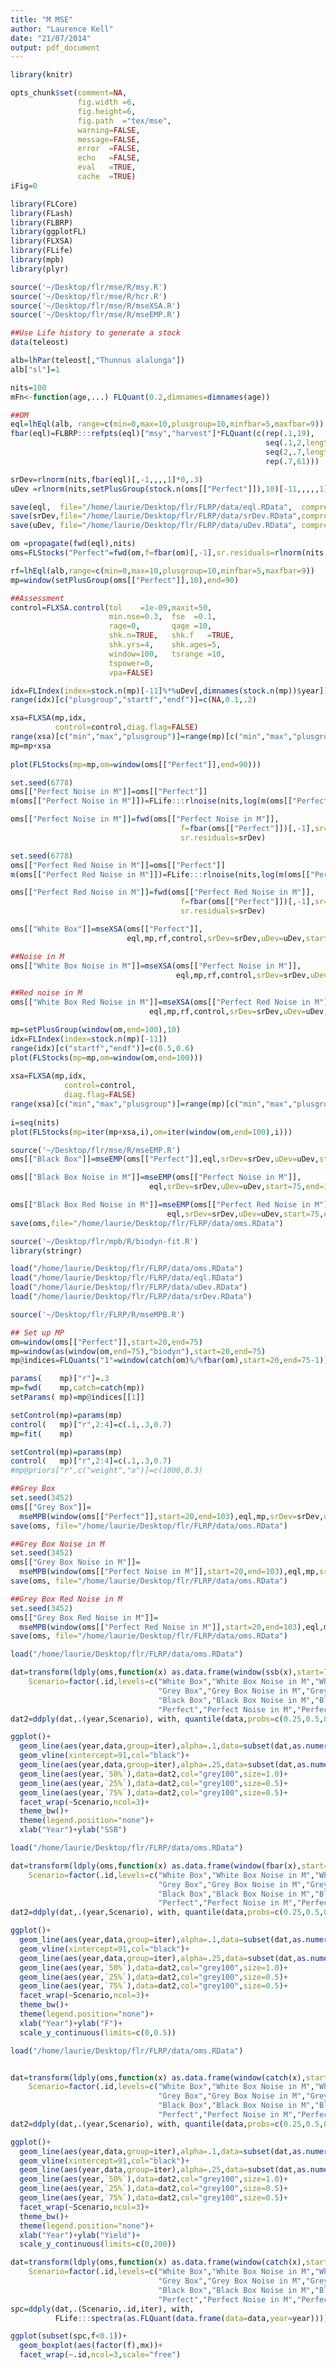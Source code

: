 ```yaml
---
title: "M MSE"
author: "Laurence Kell"
date: "21/07/2014"
output: pdf_document
---
```

  
```r
library(knitr)

opts_chunk$set(comment=NA, 
               fig.width =6, 
               fig.height=6,
               fig.path  ="tex/mse",
               warning=FALSE, 
               message=FALSE, 
               error  =FALSE, 
               echo   =FALSE, 
               eval   =TRUE,
               cache  =TRUE)
iFig=0
```

```r
library(FLCore)
library(FLash)
library(FLBRP)
library(ggplotFL)
library(FLXSA)
library(FLife)
library(mpb)
library(plyr)

source('~/Desktop/flr/mse/R/msy.R')
source('~/Desktop/flr/mse/R/hcr.R')
source('~/Desktop/flr/mse/R/mseXSA.R')
source('~/Desktop/flr/mse/R/mseEMP.R')
```

```r
##Use Life history to generate a stock
data(teleost)

alb=lhPar(teleost[,"Thunnus alalunga"])
alb["sl"]=1

nits=100
mFn<-function(age,...) FLQuant(0.2,dimnames=dimnames(age))

##OM
eql=lhEql(alb, range=c(min=0,max=10,plusgroup=10,minfbar=5,maxfbar=9))
fbar(eql)=FLBRP:::refpts(eql)["msy","harvest"]*FLQuant(c(rep(.1,19),
                                                         seq(.1,2,length.out=40),
                                                         seq(2,.7,length.out=11)[-1],
                                                         rep(.7,61)))

srDev=rlnorm(nits,fbar(eql)[,-1,,,,1]*0,.3)
uDev =rlnorm(nits,setPlusGroup(stock.n(oms[["Perfect"]]),10)[-11,,,,,1]*0,.2)

save(eql,  file="/home/laurie/Desktop/flr/FLRP/data/eql.RData",  compress="xz")
save(srDev,file="/home/laurie/Desktop/flr/FLRP/data/srDev.RData",compress="xz")
save(uDev, file="/home/laurie/Desktop/flr/FLRP/data/uDev.RData", compress="xz")

om =propagate(fwd(eql),nits)
oms=FLStocks("Perfect"=fwd(om,f=fbar(om)[,-1],sr.residuals=rlnorm(nits,fbar(om)[,-1,,,,1]*0,.3),sr=eql))
```

```r
rf=lhEql(alb,range=c(min=0,max=10,plusgroup=10,minfbar=5,maxfbar=9))
mp=window(setPlusGroup(oms[["Perfect"]],10),end=90)

##Assessment
control=FLXSA.control(tol    =1e-09,maxit=50, 
                      min.nse=0.3,  fse  =0.1, 
                      rage=0,       qage =10, 
                      shk.n=TRUE,   shk.f   =TRUE, 
                      shk.yrs=4,    shk.ages=5, 
                      window=100,   tsrange =10, 
                      tspower=0,
                      vpa=FALSE)

idx=FLIndex(index=stock.n(mp)[-11]%*%uDev[,dimnames(stock.n(mp))$year])
range(idx)[c("plusgroup","startf","endf")]=c(NA,0.1,.2)

xsa=FLXSA(mp,idx,
          control=control,diag.flag=FALSE)
range(xsa)[c("min","max","plusgroup")]=range(mp)[c("min","max","plusgroup")]
mp=mp+xsa
  
plot(FLStocks(mp=mp,om=window(oms[["Perfect"]],end=90)))
```

```r
set.seed(6778)
oms[["Perfect Noise in M"]]=oms[["Perfect"]]
m(oms[["Perfect Noise in M"]])=FLife:::rlnoise(nits,log(m(oms[["Perfect"]])),0.2,0.0,what="year")

oms[["Perfect Noise in M"]]=fwd(oms[["Perfect Noise in M"]],
                                      f=fbar(oms[["Perfect"]])[,-1],sr=eql,
                                      sr.residuals=srDev)
```

```r
set.seed(6778)
oms[["Perfect Red Noise in M"]]=oms[["Perfect"]]
m(oms[["Perfect Red Noise in M"]])=FLife:::rlnoise(nits,log(m(oms[["Perfect"]])),0.2,0.5,what="year")

oms[["Perfect Red Noise in M"]]=fwd(oms[["Perfect Red Noise in M"]],
                                      f=fbar(oms[["Perfect"]])[,-1],sr=eql,
                                      sr.residuals=srDev)
```

```r
oms[["White Box"]]=mseXSA(oms[["Perfect"]],
                          eql,mp,rf,control,srDev=srDev,uDev=uDev,start=75,end=100)
```

```r
##Noise in M
oms[["White Box Noise in M"]]=mseXSA(oms[["Perfect Noise in M"]],
                                     eql,mp,rf,control,srDev=srDev,uDev=uDev,start=75,end=100)
```

```r
##Red noise in M
oms[["White Box Red Noise in M"]]=mseXSA(oms[["Perfect Red Noise in M"]],
                               eql,mp,rf,control,srDev=srDev,uDev=uDev,start=75,end=100)
```

```r
mp=setPlusGroup(window(om,end=100),10)
idx=FLIndex(index=stock.n(mp)[-11])
range(idx)[c("startf","endf")]=c(0.5,0.6)
plot(FLStocks(mp=mp,om=window(om,end=100)))
  
xsa=FLXSA(mp,idx,
            control=control,
            diag.flag=FALSE)
range(xsa)[c("min","max","plusgroup")]=range(mp)[c("min","max","plusgroup")]
  
i=seq(nits)
plot(FLStocks(mp=iter(mp+xsa,i),om=iter(window(om,end=100),i)))
```

```r
source('~/Desktop/flr/mse/R/mseEMP.R')
oms[["Black Box"]]=mseEMP(oms[["Perfect"]],eql,srDev=srDev,uDev=uDev,start=75,end=100)
```

```r
oms[["Black Box Noise in M"]]=mseEMP(oms[["Perfect Noise in M"]],
                               eql,srDev=srDev,uDev=uDev,start=75,end=100)
```

```r
oms[["Black Box Red Noise in M"]]=mseEMP(oms[["Perfect Red Noise in M"]],
                                   eql,srDev=srDev,uDev=uDev,start=75,end=100)
save(oms,file="/home/laurie/Desktop/flr/FLRP/data/oms.RData")
```

```r
source('~/Desktop/flr/mpb/R/biodyn-fit.R')
library(stringr)

load("/home/laurie/Desktop/flr/FLRP/data/oms.RData")
load("/home/laurie/Desktop/flr/FLRP/data/eql.RData")
load("/home/laurie/Desktop/flr/FLRP/data/uDev.RData")
load("/home/laurie/Desktop/flr/FLRP/data/srDev.RData")

source('~/Desktop/flr/FLRP/R/mseMPB.R')

## Set up MP
om=window(oms[["Perfect"]],start=20,end=75)
mp=window(as(window(om,end=75),"biodyn"),start=20,end=75)
mp@indices=FLQuants("1"=window(catch(om)%/%fbar(om),start=20,end=75-1))

params(    mp)["r"]=.3
mp=fwd(    mp,catch=catch(mp))
setParams( mp)=mp@indices[[1]]

setControl(mp)=params(mp)
control(   mp)["r",2:4]=c(.1,.3,0.7)
mp=fit(    mp)

setControl(mp)=params(mp)
control(   mp)["r",2:4]=c(.1,.3,0.7)
#mp@priors["r",c("weight","a")]=c(1000,0.3)

##Grey Box
set.seed(3452)
oms[["Grey Box"]]=
  mseMPB(window(oms[["Perfect"]],start=20,end=103),eql,mp,srDev=srDev,uDev=uDev,start=75,end=100)
save(oms, file="/home/laurie/Desktop/flr/FLRP/data/oms.RData")
```

```r
##Grey Box Noise in M
set.seed(3452)
oms[["Grey Box Noise in M"]]=
  mseMPB(window(oms[["Perfect Noise in M"]],start=20,end=103),eql,mp,srDev=srDev,uDev=uDev,start=75,end=100)
save(oms, file="/home/laurie/Desktop/flr/FLRP/data/oms.RData")
```

```r
##Grey Box Red Noise in M
set.seed(3452)
oms[["Grey Box Red Noise in M"]]=
  mseMPB(window(oms[["Perfect Red Noise in M"]],start=20,end=103),eql,mp,srDev=srDev,uDev=uDev,start=75,end=100)
save(oms, file="/home/laurie/Desktop/flr/FLRP/data/oms.RData")
```

```r
load("/home/laurie/Desktop/flr/FLRP/data/oms.RData")

dat=transform(ldply(oms,function(x) as.data.frame(window(ssb(x),start=75,end=100),drop=TRUE)),
    Scenario=factor(.id,levels=c("White Box","White Box Noise in M","White Box Red Noise in M",
                                 "Grey Box","Grey Box Noise in M","Grey Box Red Noise in M",
                                 "Black Box","Black Box Noise in M","Black Box Red Noise in M",
                                 "Perfect","Perfect Noise in M","Perfect Red Noise in M")))
dat2=ddply(dat,.(year,Scenario), with, quantile(data,probs=c(0.25,0.5,0.75)))

ggplot()+
  geom_line(aes(year,data,group=iter),alpha=.1,data=subset(dat,as.numeric(iter)<=50))+
  geom_vline(xintercept=91,col="black")+
  geom_line(aes(year,data,group=iter),alpha=.25,data=subset(dat,as.numeric(iter) >50))+
  geom_line(aes(year,`50%`),data=dat2,col="grey100",size=1.0)+
  geom_line(aes(year,`25%`),data=dat2,col="grey100",size=0.5)+
  geom_line(aes(year,`75%`),data=dat2,col="grey100",size=0.5)+
  facet_wrap(~Scenario,ncol=3)+
  theme_bw()+
  theme(legend.position="none")+
  xlab("Year")+ylab("SSB")
```


```r
load("/home/laurie/Desktop/flr/FLRP/data/oms.RData")

dat=transform(ldply(oms,function(x) as.data.frame(window(fbar(x),start=75,end=100),drop=TRUE)),
    Scenario=factor(.id,levels=c("White Box","White Box Noise in M","White Box Red Noise in M",
                                 "Grey Box","Grey Box Noise in M","Grey Box Red Noise in M",
                                 "Black Box","Black Box Noise in M","Black Box Red Noise in M",
                                 "Perfect","Perfect Noise in M","Perfect Red Noise in M")))
dat2=ddply(dat,.(year,Scenario), with, quantile(data,probs=c(0.25,0.5,0.75)))

ggplot()+
  geom_line(aes(year,data,group=iter),alpha=.1,data=subset(dat,as.numeric(iter)<=50))+
  geom_vline(xintercept=91,col="black")+
  geom_line(aes(year,data,group=iter),alpha=.25,data=subset(dat,as.numeric(iter) >50))+
  geom_line(aes(year,`50%`),data=dat2,col="grey100",size=1.0)+
  geom_line(aes(year,`25%`),data=dat2,col="grey100",size=0.5)+
  geom_line(aes(year,`75%`),data=dat2,col="grey100",size=0.5)+
  facet_wrap(~Scenario,ncol=3)+
  theme_bw()+
  theme(legend.position="none")+
  xlab("Year")+ylab("F")+
  scale_y_continuous(limits=c(0,0.5))
```


```r
load("/home/laurie/Desktop/flr/FLRP/data/oms.RData")


dat=transform(ldply(oms,function(x) as.data.frame(window(catch(x),start=75,end=100),drop=TRUE)),
    Scenario=factor(.id,levels=c("White Box","White Box Noise in M","White Box Red Noise in M",
                                 "Grey Box","Grey Box Noise in M","Grey Box Red Noise in M",
                                 "Black Box","Black Box Noise in M","Black Box Red Noise in M",
                                 "Perfect","Perfect Noise in M","Perfect Red Noise in M")))
dat2=ddply(dat,.(year,Scenario), with, quantile(data,probs=c(0.25,0.5,0.75)))

ggplot()+
  geom_line(aes(year,data,group=iter),alpha=.1,data=subset(dat,as.numeric(iter)<=50))+
  geom_vline(xintercept=91,col="black")+
  geom_line(aes(year,data,group=iter),alpha=.25,data=subset(dat,as.numeric(iter) >50))+
  geom_line(aes(year,`50%`),data=dat2,col="grey100",size=1.0)+
  geom_line(aes(year,`25%`),data=dat2,col="grey100",size=0.5)+
  geom_line(aes(year,`75%`),data=dat2,col="grey100",size=0.5)+
  facet_wrap(~Scenario,ncol=3)+
  theme_bw()+
  theme(legend.position="none")+
  xlab("Year")+ylab("Yield")+
  scale_y_continuous(limits=c(0,200))
```

```r
dat=transform(ldply(oms,function(x) as.data.frame(window(catch(x),start=75,end=100),drop=TRUE)),
    Scenario=factor(.id,levels=c("White Box","White Box Noise in M","White Box Red Noise in M",
                                 "Grey Box","Grey Box Noise in M","Grey Box Red Noise in M",
                                 "Black Box","Black Box Noise in M","Black Box Red Noise in M",
                                 "Perfect","Perfect Noise in M","Perfect Red Noise in M")))
spc=ddply(dat,.(Scenario,.id,iter), with, 
          FLife:::spectra(as.FLQuant(data.frame(data=data,year=year))))

ggplot(subset(spc,f<0.1))+
  geom_boxplot(aes(factor(f),mx))+
  facet_wrap(~.id,ncol=3,scale="free")
```
